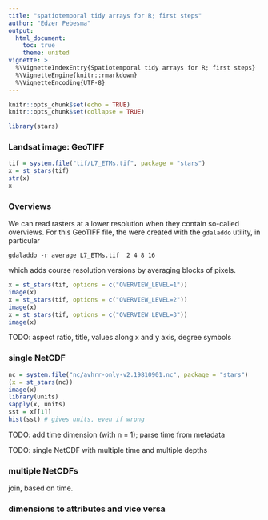 ```yaml
---
title: "spatiotemporal tidy arrays for R; first steps"
author: "Edzer Pebesma"
output:
  html_document:
    toc: true
    theme: united
vignette: >
  %\VignetteIndexEntry{Spatiotemporal tidy arrays for R; first steps}
  %\VignetteEngine{knitr::rmarkdown}
  %\VignetteEncoding{UTF-8}
---
```


```r
knitr::opts_chunk$set(echo = TRUE)
knitr::opts_chunk$set(collapse = TRUE)
```

```r
library(stars)
```

### Landsat image: GeoTIFF
```r
tif = system.file("tif/L7_ETMs.tif", package = "stars")
x = st_stars(tif)
str(x)
x
```

### Overviews
We can read rasters at a lower resolution when they contain so-called overviews. For this
GeoTIFF file, the were created with the `gdaladdo` utility, in particular
```
gdaladdo -r average L7_ETMs.tif  2 4 8 16
```
which adds course resolution versions by averaging blocks of pixels.

```r
x = st_stars(tif, options = c("OVERVIEW_LEVEL=1"))
image(x)
x = st_stars(tif, options = c("OVERVIEW_LEVEL=2"))
image(x)
x = st_stars(tif, options = c("OVERVIEW_LEVEL=3"))
image(x)
```

TODO: aspect ratio, title, values along x and y axis, degree symbols

### single NetCDF
```r
nc = system.file("nc/avhrr-only-v2.19810901.nc", package = "stars")
(x = st_stars(nc))
image(x)
library(units)
sapply(x, units)
sst = x[[1]]
hist(sst) # gives units, even if wrong
```

TODO: add time dimension (with n = 1); parse time from metadata

TODO: single NetCDF with multiple time and multiple depths

### multiple NetCDFs

join, based on time.

### dimensions to attributes and vice versa
